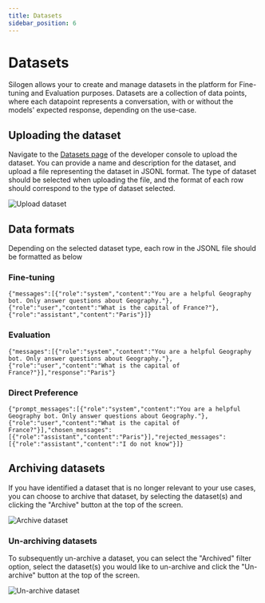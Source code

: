 ```yaml
---
title: Datasets
sidebar_position: 6
---
```


# Datasets

Silogen allows your to create and manage datasets in the platform for Fine-tuning and Evaluation purposes. Datasets are a collection of data points, where each datapoint represents a conversation, with or without the models' expected response, depending on the use-case.

## Uploading the dataset

Navigate to the [Datasets page](https://chat.services.silogen.ai/console/datasets) of the developer console to upload the dataset.
You can provide a name and description for the dataset, and upload a file representing the dataset in JSONL format.
The type of dataset should be selected when uploading the file, and the format of each row should correspond to the type of dataset selected.

![Upload dataset](/img/evaluations/upload-evaluation-dataset.png)

## Data formats

Depending on the selected dataset type, each row in the JSONL file should be formatted as below

### Fine-tuning

```
{"messages":[{"role":"system","content":"You are a helpful Geography bot. Only answer questions about Geography."},{"role":"user","content":"What is the capital of France?"},{"role":"assistant","content":"Paris"}]}
```

### Evaluation

```
{"messages":[{"role":"system","content":"You are a helpful Geography bot. Only answer questions about Geography."},{"role":"user","content":"What is the capital of France?"}],"response":"Paris"}
```

### Direct Preference

```
{"prompt_messages":[{"role":"system","content":"You are a helpful Geography bot. Only answer questions about Geography."},{"role":"user","content":"What is the capital of France?"}],"chosen_messages":[{"role":"assistant","content":"Paris"}],"rejected_messages":[{"role":"assistant","content":"I do not know"}]}
```

## Archiving datasets

If you have identified a dataset that is no longer relevant to your use cases, you can choose to archive that dataset, by selecting the dataset(s) and clicking the "Archive" button at the top of the screen.

![Archive dataset](/img/datasets/archive.png)

### Un-archiving datasets

To subsequently un-archive a dataset, you can select the "Archived" filter option, select the dataset(s) you would like to un-archive and click the "Un-archive" button at the top of the screen.

![Un-archive dataset](/img/datasets/unarchive.png)

